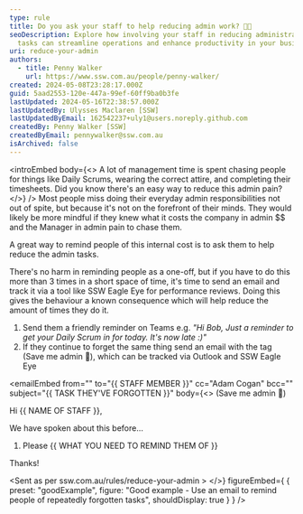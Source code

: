 ```yaml
---
type: rule
title: Do you ask your staff to help reducing admin work? 🙏🏻
seoDescription: Explore how involving your staff in reducing administrative
  tasks can streamline operations and enhance productivity in your business.
uri: reduce-your-admin
authors:
  - title: Penny Walker
    url: https://www.ssw.com.au/people/penny-walker/
created: 2024-05-08T23:28:17.000Z
guid: 5aad2553-120e-447a-99ef-60ff9ba0b3fe
lastUpdated: 2024-05-16T22:38:57.000Z
lastUpdatedBy: Ulysses Maclaren [SSW]
lastUpdatedByEmail: 162542237+uly1@users.noreply.github.com
createdBy: Penny Walker [SSW]
createdByEmail: pennywalker@ssw.com.au
isArchived: false
---
```

<introEmbed
  body={<>
A lot of management time is spent chasing people for things like Daily Scrums, wearing the correct attire, and completing their timesheets. Did you know there's an easy way to reduce this admin pain?
  </>}
/>
Most people miss doing their everyday admin responsibilities not out of spite, but because it's not on the forefront of their minds. They would likely be more mindful if they knew what it costs the company in admin $$ and the Manager in admin pain to chase them.

A great way to remind people of this internal cost is to ask them to help reduce the admin tasks.

There's no harm in reminding people as a one-off, but if you have to do this more than 3 times in a short space of time, it's time to send an email and track it via a tool like SSW Eagle Eye for performance reviews. Doing this gives the behaviour a known consequence which will help reduce the amount of times they do it.

1. Send them a friendly reminder on Teams e.g. *"Hi Bob, Just a reminder to get your Daily Scrum in for today. It's now late :)"*
2. If they continue to forget the same thing send an email with the tag (Save me admin 🙏), which can be tracked via Outlook and SSW Eagle Eye

<emailEmbed
  from=""
  to="&#123;&#123; STAFF MEMBER &#125;&#125;"
  cc="Adam Cogan"
  bcc=""
  subject="&#123;&#123; TASK THEY'VE FORGOTTEN &#125;&#125;"
  body={<>
    (Save me admin 🙏)

Hi &#123;&#123; NAME OF STAFF &#125;&#125;,

We have spoken about this before…

1. Please &#123;&#123; WHAT YOU NEED TO REMIND THEM OF &#125;&#125;

Thanks!

&lt;Sent as per ssw.com.au/rules/reduce-your-admin &gt;
  </>}
  figureEmbed={ {
    preset: "goodExample",
    figure: "Good example - Use an email to remind people of repeatedly forgotten tasks",
    shouldDisplay: true
  } }
/>
